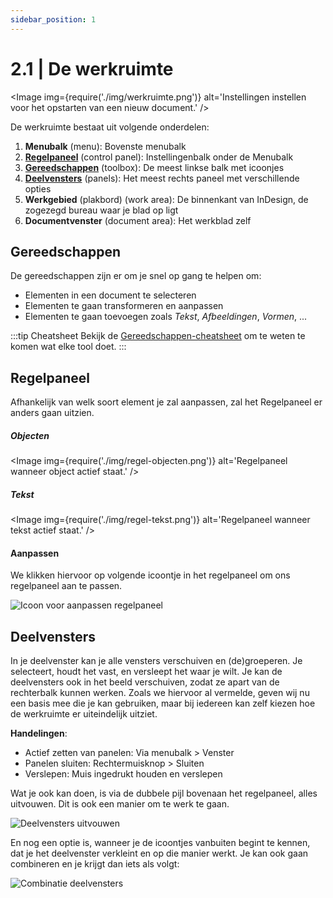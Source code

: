 ```yaml
---
sidebar_position: 1
---
```



# 2.1 | De werkruimte

<Image 
  img={require('./img/werkruimte.png')}
  alt='Instellingen instellen voor het opstarten van een nieuw document.'
/>

De werkruimte bestaat uit volgende onderdelen:

1.	**Menubalk** (menu): Bovenste menubalk
2.	[**Regelpaneel**](#regelpaneel) (control panel): Instellingenbalk onder de Menubalk
3.	[**Gereedschappen**](#gereedschappen) (toolbox): De meest linkse balk met icoonjes
4.	[**Deelvensters**](#deelvensters) (panels): Het meest rechts paneel met verschillende opties
5.	**Werkgebied** (plakbord) (work area): De binnenkant van InDesign, de zogezegd bureau waar je blad op ligt
6.	**Documentvenster** (document area): Het werkblad zelf

## Gereedschappen

De gereedschappen zijn er om je snel op gang te helpen om:

- Elementen in een document te selecteren
- Elementen te gaan transformeren en aanpassen
- Elementen te gaan toevoegen zoals *Tekst*, *Afbeeldingen*, *Vormen*, ...

:::tip Cheatsheet
Bekijk de [Gereedschappen-cheatsheet](/docs/extra/gereedschappen) om te weten te komen wat elke tool doet.
:::

## Regelpaneel

Afhankelijk van welk soort element je zal aanpassen, zal het Regelpaneel er anders gaan uitzien.

##### Objecten

<Image 
  img={require('./img/regel-objecten.png')}
  alt='Regelpaneel wanneer object actief staat.'
/>

##### Tekst

<Image 
  img={require('./img/regel-tekst.png')}
  alt='Regelpaneel wanneer tekst actief staat.'
/>

#### Aanpassen

We klikken hiervoor op volgende icoontje in het regelpaneel om ons regelpaneel aan te passen.

![Icoon voor aanpassen regelpaneel](./img/regel-aanpassen.png)

## Deelvensters

In je deelvenster kan je alle vensters verschuiven en (de)groeperen. Je selecteert, houdt het vast, en versleept het waar je wilt. Je kan de deelvensters ook in het beeld verschuiven, zodat ze apart van de rechterbalk kunnen werken. Zoals we hiervoor al vermelde, geven wij nu een basis mee die je kan gebruiken, maar bij iedereen kan zelf kiezen hoe de werkruimte er uiteindelijk uitziet.

**Handelingen**:
-	Actief zetten van panelen: Via menubalk > Venster
-	Panelen sluiten: Rechtermuisknop > Sluiten
-	Verslepen: Muis ingedrukt houden en verslepen

Wat je ook kan doen, is via de dubbele pijl bovenaan het regelpaneel, alles uitvouwen. Dit is ook een manier om te werk te gaan.

![Deelvensters uitvouwen](./img/uitvouwen.png)

En nog een optie is, wanneer je de icoontjes vanbuiten begint te kennen, dat je het deelvenster verkleint en op die manier werkt. Je kan ook gaan combineren en je krijgt dan iets als volgt:

![Combinatie deelvensters](./img/combo.png)